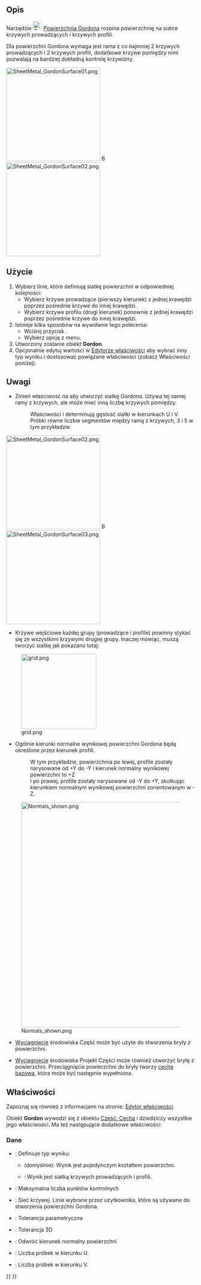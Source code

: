 <languages/>

{{Docnav/pl
|[[Curves_Pipeshell/pl|Powłoka rury]]
|[[Curves_SegmentSurface/pl|Podziel powierzchnię]]
|[[Curves_Workbench/pl|środowisko pracy Krzywe]]
|IconL=Curves_Pipeshell.svg
|IconR=Curves_SegmentSurface.svg
|IconC=Curves_workbench_icon.svg
}}

{{GuiCommand/pl
|Name=Curves GordonSurface
|Name/pl=Krzywe: Powierzchnia Gordona
|MenuLocation=Surfaces → Gordon surface
|Workbenches=[[Curves_Workbench/pl|Krzywe]]
}}

<span id="Description"></span>
==Opis==

Narzędzie [[Image:Curves_GordonSurface.svg|24px]] [[Curves_GordonSurface/pl|Powierzchnia Gordona]] rozpina powierzchnię na siatce krzywych prowadzących i krzywych profili.

Dla powierzchni Gordona wymaga jest rama z co najmniej 2 krzywych prowadzących i 2 krzywych profili, dodatkowe krzywe pomiędzy nimi pozwalają na bardziej dokładną kontrolę krzywizny.

[[Image:SheetMetal_GordonSurface01.png|250px]] [[Image:Button_right.svg|16px|link=]]
[[Image:SheetMetal_GordonSurface02.png|250px]]

{{Caption|Sieć 3 krzywych (żółte) i 4 profili (fioletowe) → powierzchnia Gordona}}

<span id="Usage"></span>
==Użycie==

# Wybierz linie, które definiują siatkę powierzchni w odpowiedniej kolejności:
#* Wybierz krzywe prowadzące (pierwszy kierunek) z jednej krawędzi poprzez pośrednie krzywe do innej krawędzi.
#* Wybierz krzywe profilu (drugi kierunek) ponownie z jednej krawędzi poprzez pośrednie krzywe do innej krawędzi.
# Istnieje kilka sposobów na wywołanie tego polecenia:
#* Wciśnij przycisk {{Button|[[Image:Curves_GordonSurface.svg|16px]] [[Curves_GordonSurface/pl|Powierzchnia Gordona]]}}.
#* Wybierz opcję {{MenuCommand|Surfaces → [[Image:Curves_GordonSurface.svg|16px]] Gordon surface}} z menu.
# Utworzony zostanie obiekt '''Gordon'''.
# Opcjonalnie edytuj wartości w [[Property_editor/pl|Edytorze właściwości]] aby wybrać inny typ wyniku i dostosować powiązane właściwości (zobacz Właściwości poniżej).

<span id="Notes"></span>
==Uwagi==

* Zmień właściwość {{PropertyData|Output}} na {{Value|Wireframe}} aby utworzyć siatkę Gordona. Używa tej samej ramy z krzywych, ale może mieć inną liczbę krzywych pomiędzy.
*: Właściwości {{PropertyData|Samples U}} i {{PropertyData|Samples V}} determinują gęstość siatki w kierunkach U i V.
*: Próbki równe liczbie segmentów między ramą z krzywych, 3 i 5 w tym przykładzie:

[[Image:SheetMetal_GordonSurface02.png|250px]] [[Image:Button_right.svg|16px|link=]]
[[Image:SheetMetal_GordonSurface03.png|250px]]

{{Caption|Powierzchnia Gordona → siatka Gordona, ten sam obiekt  z właściwością Output ustawioną na Wireframe}}

* Krzywe wejściowe każdej grupy (prowadzące i profile) powinny stykać się ze wszystkimi krzywymi drugiej grupy. Inaczej mówiąc, muszą tworzyć siatkę jak pokazano tutaj:

[[File:grid.png|200px]]

* Ogólnie kierunki normalne wynikowej powierzchni Gordona będą określone przez kierunek profili.
*: W tym przykładzie, powierzchnia po lewej, profile zostały narysowane od +Y do -Y i kierunek normalny wynikowej powierzchni to +Z
*: I po prawej, profile zostały narysowane od -Y do +Y, skutkując kierunkiem normalnym wynikowej powierzchni zorientowanym w -Z.

[[File:Normals shown.png|600px]]

* [[Part_Extrude/pl|Wyciągnięcie]] środowiska Część może być użyte do stworzenia bryły z powierzchni.

* [[PartDesign_Pad/pl|Wyciągnięcie]] środowiska Projekt Części może również utworzyć bryłę z powierzchni. Przeciągnięcie powierzchni do bryły tworzy [[PartDesign_Body/pl#Cecha_podstawowa|cechę bazową]], która może być następnie wypełniona.

<span id="Properties"></span>
==Właściwości==

Zapoznaj się również z informacjami na stronie: [[Property_editor/pl|Edytor właściwości]].

Obiekt '''Gordon''' wywodzi się z obiektu [[Part_Feature/pl|Część: Cecha]] i dziedziczy wszystkie jego właściwości. Ma też następujące dodatkowe właściwości:

<span id="Data"></span>
===Dane===

{{TitleProperty|Podstawa}}

* {{PropertyData|Output|Enumeration}}: Definiuje typ wyniku: 
** {{Value|Surface}} (domyślnie): Wynik jest pojedynczym kształtem powierzchni.
** {{Value|Wireframe}}: Wynik jest siatką krzywych prowadzących i profili.

{{TitleProperty|Gordon}}

* {{PropertyData|Max Ctrl Pts|Integer}}: Maksymalna liczba punktów kontrolnych
* {{PropertyData|Sources|LinkList}}: Sieć krzywej. Linie wybrane przez użytkownika, które są używane do stworzenia powierzchni Gordona.
* {{PropertyData|Tol2D|Float|Hidden}}: Tolerancja parametryczna
* {{PropertyData|Tol3D|Float}}: Tolerancja 3D

{{TitleProperty|Powierzchnia}}

* {{PropertyData|Flip Normal|Bool}}: Odwróć kierunek normalny powierzchni

{{TitleProperty|Wireframe}}

* {{PropertyData|Samples U|Integer|Hidden}}: Liczba próbek w kierunku U.
* {{PropertyData|Samples V|Integer|Hidden}}: Liczba próbek w kierunku V.


{{Docnav/pl
|[[Curves_Pipeshell/pl|Powłoka rury]]
|[[Curves_SegmentSurface/pl|Podziel powierzchnię]]
|[[Curves_Workbench/pl|środowisko pracy Krzywe]]
|IconL=Curves_Pipeshell.svg
|IconR=Curves_SegmentSurface.svg
|IconC=Curves_workbench_icon.svg
}}

{{Curves Tools navi{{#translation:}}}}
{{Userdocnavi{{#translation:}}}}